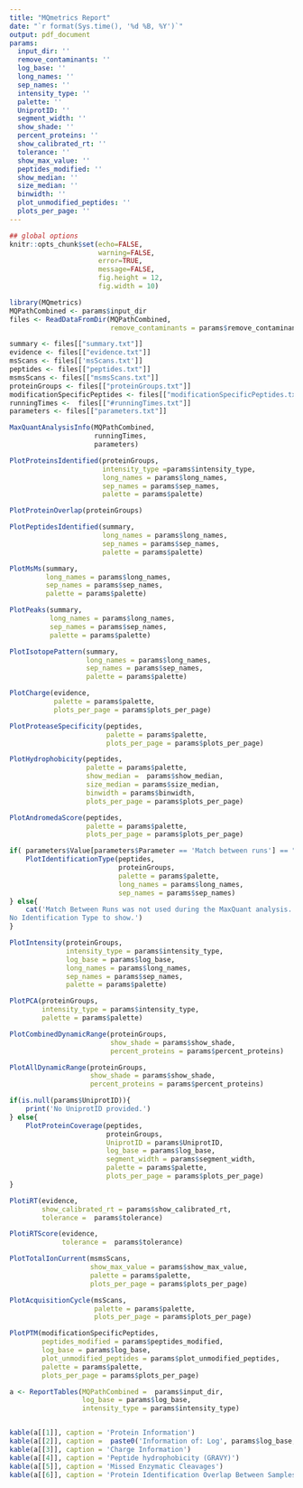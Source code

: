 ```yaml
---
title: "MQmetrics Report"
date: "`r format(Sys.time(), '%d %B, %Y')`"
output: pdf_document
params:
  input_dir: ''
  remove_contaminants: ''
  log_base: ''
  long_names: ''
  sep_names: ''
  intensity_type: ''
  palette: ''
  UniprotID: ''
  segment_width: ''
  show_shade: ''
  percent_proteins: ''
  show_calibrated_rt: ''
  tolerance: ''
  show_max_value: ''
  peptides_modified: ''
  show_median: ''
  size_median: ''
  binwidth: ''
  plot_unmodified_peptides: ''
  plots_per_page: ''
---
```


```r
## global options
knitr::opts_chunk$set(echo=FALSE,
                      warning=FALSE,
                      error=TRUE,
                      message=FALSE, 
                      fig.height = 12,
                      fig.width = 10)
```

```r
library(MQmetrics)
MQPathCombined <- params$input_dir
files <- ReadDataFromDir(MQPathCombined,
                         remove_contaminants = params$remove_contaminants) 

summary <- files[["summary.txt"]]
evidence <- files[["evidence.txt"]]
msScans <- files[['msScans.txt']]
peptides <- files[["peptides.txt"]]
msmsScans <- files[["msmsScans.txt"]]
proteinGroups <- files[["proteinGroups.txt"]]
modificationSpecificPeptides <- files[["modificationSpecificPeptides.txt"]]
runningTimes <-  files[["#runningTimes.txt"]]
parameters <- files[["parameters.txt"]]
```



```r
MaxQuantAnalysisInfo(MQPathCombined,
                     runningTimes, 
                     parameters) 
```

\newpage

```r
PlotProteinsIdentified(proteinGroups,
                       intensity_type =params$intensity_type,
                       long_names = params$long_names, 
                       sep_names = params$sep_names, 
                       palette = params$palette)
```

\newpage
```r
PlotProteinOverlap(proteinGroups)

```

\newpage
```r
PlotPeptidesIdentified(summary, 
                       long_names = params$long_names, 
                       sep_names = params$sep_names, 
                       palette = params$palette)
```



\newpage
```r
PlotMsMs(summary,
         long_names = params$long_names, 
         sep_names = params$sep_names, 
         palette = params$palette)
```


\newpage
```r
PlotPeaks(summary, 
          long_names = params$long_names, 
          sep_names = params$sep_names, 
          palette = params$palette)
```


\newpage
```r
PlotIsotopePattern(summary,
                   long_names = params$long_names, 
                   sep_names = params$sep_names, 
                   palette = params$palette)
```


\newpage
```r
PlotCharge(evidence, 
           palette = params$palette,
           plots_per_page = params$plots_per_page)
```

\newpage
```r
PlotProteaseSpecificity(peptides, 
                        palette = params$palette,
                        plots_per_page = params$plots_per_page)
```


\newpage
```r
PlotHydrophobicity(peptides,
                   palette = params$palette,
                   show_median =  params$show_median,
                   size_median = params$size_median,
                   binwidth = params$binwidth,
                   plots_per_page = params$plots_per_page)
```

\newpage
```r
PlotAndromedaScore(peptides, 
                   palette = params$palette,
                   plots_per_page = params$plots_per_page)
```


\newpage
```r
if( parameters$Value[parameters$Parameter == 'Match between runs'] == "True"){
    PlotIdentificationType(peptides, 
                           proteinGroups,
                           palette = params$palette,
                           long_names = params$long_names, 
                           sep_names = params$sep_names)  
} else{
    cat('Match Between Runs was not used during the MaxQuant analysis.
No Identification Type to show.')
}
```



\newpage
```r
PlotIntensity(proteinGroups, 
              intensity_type = params$intensity_type, 
              log_base = params$log_base, 
              long_names = params$long_names, 
              sep_names = params$sep_names,
              palette = params$palette)
```
\newpage

```r
PlotPCA(proteinGroups,
        intensity_type = params$intensity_type,
        palette = params$palette)
```

\newpage
```r
PlotCombinedDynamicRange(proteinGroups,
                         show_shade = params$show_shade, 
                         percent_proteins = params$percent_proteins) 
```
\newpage
```r
PlotAllDynamicRange(proteinGroups,
                    show_shade = params$show_shade, 
                    percent_proteins = params$percent_proteins)
```

\newpage

```r
if(is.null(params$UniprotID)){
    print('No UniprotID provided.')
} else{
    PlotProteinCoverage(peptides, 
                        proteinGroups, 
                        UniprotID = params$UniprotID, 
                        log_base = params$log_base,
                        segment_width = params$segment_width,
                        palette = params$palette,
                        plots_per_page = params$plots_per_page)
}
```



\newpage
```r
PlotiRT(evidence, 
        show_calibrated_rt = params$show_calibrated_rt,
        tolerance =  params$tolerance)
```
\newpage

```r
PlotiRTScore(evidence,
             tolerance =  params$tolerance)
```



\newpage
```r
PlotTotalIonCurrent(msmsScans,
                    show_max_value = params$show_max_value,
                    palette = params$palette,
                    plots_per_page = params$plots_per_page)
```


\newpage
```r
PlotAcquisitionCycle(msScans, 
                     palette = params$palette,
                     plots_per_page = params$plots_per_page)
```

\newpage
```r
PlotPTM(modificationSpecificPeptides, 
        peptides_modified = params$peptides_modified,
        log_base = params$log_base,
        plot_unmodified_peptides = params$plot_unmodified_peptides,
        palette = params$palette,
        plots_per_page = params$plots_per_page)
```

\newpage
```r
a <- ReportTables(MQPathCombined =  params$input_dir,
                  log_base = params$log_base,
                  intensity_type = params$intensity_type)


kable(a[[1]], caption = 'Protein Information')
kable(a[[2]], caption =  paste0('Information of: Log', params$log_base,' ', params$intensity_type))   
kable(a[[3]], caption = 'Charge Information')
kable(a[[4]], caption = 'Peptide hydrophobicity (GRAVY)')
kable(a[[5]], caption = 'Missed Enzymatic Cleavages')
kable(a[[6]], caption = 'Protein Identification Overlap Between Samples')


```
